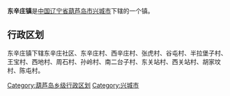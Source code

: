 {{中国乡级行政区
|行政区全称 = 东辛庄镇
|景观照片文件名 = 
|景观照片描述 = 
|汉语拼音 =
|其他语言 = 
|其他语言名称 = 
|位置图文件名 = 
|位置图描述 = 
|自定义图片=
|上级行政区 = [[辽宁省|辽宁省]][[葫芦岛市|葫芦岛市]][[兴城市|兴城市]]
|行政区类别 = 镇
|行政区划代码 = 
|行政区划 = 
|村委会 = 
|居委会 = 
|建置时间 = 
|领导职位 = 
|领导名称 = 
|政府驻地 = 
|毗邻 = 
|地理坐标 = 
|总面积 = 
|总人口 = 
|户籍人口 = 
|户籍人口年份 = 
|常住人口 = 
|常住人口年份 = 
|人口密度 = 
|GDP = 
|邮政编码 = 
|电话区号 = 
|官方网站 = 
|网站名称 = 
}}
'''东辛庄镇'''是[[中华人民共和国|中国]][[辽宁省|辽宁省]][[葫芦岛市|葫芦岛市]][[兴城市|兴城市]]下辖的一个镇。

== 行政区划 ==

东辛庄镇下辖东辛庄社区、东辛庄村、西辛庄村、张虎村、谷屯村、半拉堡子村、王宝村、西地村、周石村、孙岭村、南二台子村、东关站村、西关站村、胡家坟村、陈屯村。

{{辽宁小作品}}
{{兴城市行政区划}}

[[Category:葫芦岛乡级行政区划|Category:葫芦岛乡级行政区划]]
[[Category:兴城市|Category:兴城市]]